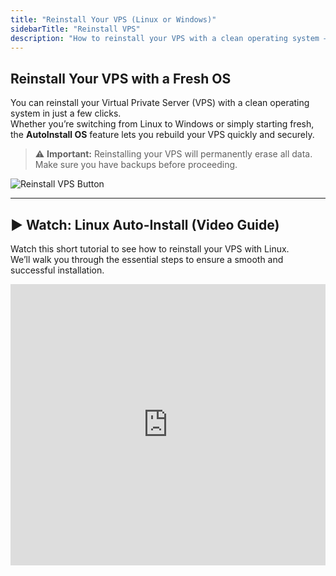 ```yaml
---
title: "Reinstall Your VPS (Linux or Windows)"
sidebarTitle: "Reinstall VPS"
description: "How to reinstall your VPS with a clean operating system — Linux or Windows — using the AutoInstall feature in your EDIS Global Control Panel."
---
```


## Reinstall Your VPS with a Fresh OS

You can reinstall your Virtual Private Server (VPS) with a clean operating system in just a few clicks.\
Whether you’re switching from Linux to Windows or simply starting fresh, the **AutoInstall OS** feature lets you rebuild your VPS quickly and securely.

> ⚠️ **Important:** Reinstalling your VPS will permanently erase all data.\
> Make sure you have backups before proceeding.

![Reinstall VPS Button](/assets/vps-reinstall-os-button.webp)

---

## ▶️ Watch: Linux Auto-Install (Video Guide)

Watch this short tutorial to see how to reinstall your VPS with Linux.\
We’ll walk you through the essential steps to ensure a smooth and successful installation.

<iframe width="100%" height="450" src="https://www.loom.com/embed/33e129dad9554baebb562b3e84e9527a?sid=1010322b-9466-416f-a135-19e0f07a8951" frameborder="0" allow="accelerometer; clipboard-write; encrypted-media; gyroscope; picture-in-picture" allowfullscreen />

---

## ▶️ Watch: Windows Auto-Install (Video Guide)

This video shows you how to reinstall your VPS with Windows Server (RDP).\
Learn how to start the reinstall, set your administrator password, and re-enable remote access.

<iframe width="100%" height="450" src="https://www.loom.com/embed/731fb25215a7488bb0463bd2c8d1fb16?sid=e7bd52c6-2f17-454e-991e-176c847de424" frameborder="0" allow="accelerometer; clipboard-write; encrypted-media; gyroscope; picture-in-picture" allowfullscreen />

---

## Step-by-Step Reinstallation

<Steps>
  <Step title="Log in to your Control Panel">
    Go to your [KVM Management Portal](https://manage.edisglobal.com/clientarea.php) and open the **Services** tab.
  </Step>
  <Step title="Locate your VPS">
    Select the VPS you want to reinstall.
  </Step>
  <Step title="Click “AutoInstall OS”">
    Choose your preferred operating system and set a new password.\
    This will be your Linux **root** or Windows **Administrator** password.

    > ⚠️ **Note:** No confirmation email is sent when reinstalling — keep your new password safe!
  </Step>
</Steps>

---

## Installation Time & Port Behavior

Once the reinstallation starts, your VPS will go through the automated setup process.  The following table shows how long it usually takes for each operating system:

| OS          | Time                                                                                                                                                                                                                                                                                                                                                                                                                                                                                                                                                                                                                                                                                                                                                                                                                                                                                                                                                                                                                                                                                                                                                                                                                                                                                                                                                 | Port Behavior                               |
| ----------- | ---------------------------------------------------------------------------------------------------------------------------------------------------------------------------------------------------------------------------------------------------------------------------------------------------------------------------------------------------------------------------------------------------------------------------------------------------------------------------------------------------------------------------------------------------------------------------------------------------------------------------------------------------------------------------------------------------------------------------------------------------------------------------------------------------------------------------------------------------------------------------------------------------------------------------------------------------------------------------------------------------------------------------------------------------------------------------------------------------------------------------------------------------------------------------------------------------------------------------------------------------------------------------------------------------------------------------------------------------- | ------------------------------------------- |
| **Linux**   | <div style={{ type:"mdxJsxAttributeValueExpression",value:"{textAlign:\"center\"}",data:{estree:{type:"Program",start:2416,end:2436,body:[{type:"ExpressionStatement",expression:{type:"ObjectExpression",start:2416,end:2436,loc:{start:{line:60,column:26,offset:2416},end:{line:60,column:46,offset:2436}},properties:[{type:"Property",start:2417,end:2435,loc:{start:{line:60,column:27,offset:2417},end:{line:60,column:45,offset:2435}},method:false,shorthand:false,computed:false,key:{type:"Identifier",start:2417,end:2426,loc:{start:{line:60,column:27,offset:2417},end:{line:60,column:36,offset:2426}},name:"textAlign",range:[2417,2426]},value:{type:"Literal",start:2427,end:2435,loc:{start:{line:60,column:37,offset:2427},end:{line:60,column:45,offset:2435}},value:"center",raw:"\"center\"",range:[2427,2435]},kind:"init",range:[2417,2435]}],range:[2416,2436]},start:2416,end:2436,loc:{start:{line:60,column:26,offset:2416},end:{line:60,column:46,offset:2436}},range:[2416,2436]}],sourceType:"module",comments:[],loc:{start:{line:60,column:26,offset:2416},end:{line:60,column:46,offset:2436}},range:[2416,2436]}} }}> <img   src="/assets/huaNpFAxK5PVCl_NLo3ID-qDPCEUD7wtL6EYnFUKOfe-20241001-201404.png"   alt="Linux install 5 min"   style={{ width:"52px",marginBottom:"4px" }} />  <br />≈ 5 min</div>     | SSH **22** is closed during installation.   |
| **Windows** | <div style={{ type:"mdxJsxAttributeValueExpression",value:"{textAlign:\"center\"}",data:{estree:{type:"Program",start:2684,end:2704,body:[{type:"ExpressionStatement",expression:{type:"ObjectExpression",start:2684,end:2704,loc:{start:{line:61,column:28,offset:2684},end:{line:61,column:48,offset:2704}},properties:[{type:"Property",start:2685,end:2703,loc:{start:{line:61,column:29,offset:2685},end:{line:61,column:47,offset:2703}},method:false,shorthand:false,computed:false,key:{type:"Identifier",start:2685,end:2694,loc:{start:{line:61,column:29,offset:2685},end:{line:61,column:38,offset:2694}},name:"textAlign",range:[2685,2694]},value:{type:"Literal",start:2695,end:2703,loc:{start:{line:61,column:39,offset:2695},end:{line:61,column:47,offset:2703}},value:"center",raw:"\"center\"",range:[2695,2703]},kind:"init",range:[2685,2703]}],range:[2684,2704]},start:2684,end:2704,loc:{start:{line:61,column:28,offset:2684},end:{line:61,column:48,offset:2704}},range:[2684,2704]}],sourceType:"module",comments:[],loc:{start:{line:61,column:28,offset:2684},end:{line:61,column:48,offset:2704}},range:[2684,2704]}} }}> <img   src="/assets/huaNpFAxK5PVCl_NLo3ID-ozGQ3EbLw2SKc3sattPPn-20241001-201443.png"   alt="Windows install 15 min"   style={{ width:"52px",marginBottom:"4px" }} />  <br />≈ 15 min</div> | RDP **3389** is closed during installation. |

<Callout type="info" emoji="💡">
  During reinstallation, **remote access (SSH/RDP)** is temporarily disabled while your VPS is being rebuilt.  
  You’ll be able to connect again once the installation has finished — typically after  
  **≈ 5 minutes for Linux** or **≈ 15 minutes for Windows**.  

  ⚠️ **Do not power off or reboot your VPS** during this time, as it may interrupt the OS setup.
</Callout>

---

## Installation via Cloud-Init

EDIS Global also supports semi-automated installations via **Cloud-Init**.\
You can upload your own compatible image and customize initialization with user-data scripts.

<CtaButton label="OS Installation via Cloud-Init" link="../advanced-setup-guides/installing-a-vps-using-cloud-init" />
